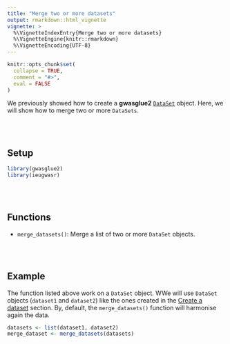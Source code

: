 ```yaml
---
title: "Merge two or more datasets"
output: rmarkdown::html_vignette
vignette: >
  %\VignetteIndexEntry{Merge two or more datasets}
  %\VignetteEngine{knitr::rmarkdown}
  %\VignetteEncoding{UTF-8}
---
```


```r
knitr::opts_chunk$set(
  collapse = TRUE,
  comment = "#>",
  eval = FALSE
)
```

We previously showed how to create a  **gwasglue2** [`DataSet`](processing-dataset.html) object. Here, we will show how to merge two or more `DataSets`.

<br>
<br>

## Setup

```r
library(gwasglue2)
library(ieugwasr)
```

<br>
<br>

## Functions
*  `merge_datasets()`: Merge a list of two or more `DataSet` objects.


<br>
<br>

## Example
 The function listed above work on a `DataSet` object. WWe will use `DataSet` objects (`dataset1` and `dataset2`) like the ones created in the [Create a dataset](processing-dataset.html) section. By, default, the `merge_datasets()` function will harmonise again the data.

```r
datasets <- list(dataset1, dataset2)
merge_dataset <- merge_datasets(datasets)
```

